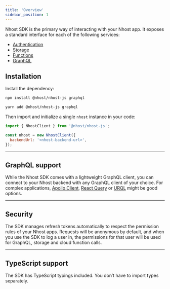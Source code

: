 ```yaml
---
title: 'Overview'
sidebar_position: 1
---
```



Nhost SDK is the primary way of interacting with your Nhost app. It exposes a standard interface for each of the following services:

- [Authentication](/reference/javascript/auth)
- [Storage](/reference/javascript/storage)
- [Functions](/reference/javascript/nhost-js/functions)
- [GraphQL](/reference/javascript/nhost-js/graphql)

## Installation

Install the dependency:

<Tabs>
  <TabItem value="npm" label="npm" default>

```bash
npm install @nhost/nhost-js graphql
```

  </TabItem>
  <TabItem value="yarn" label="Yarn">

```bash
yarn add @nhost/nhost-js graphql
```

  </TabItem>
</Tabs>

Then import and initialize a single `nhost` instance in your code:

```js
import { NhostClient } from '@nhost/nhost-js';

const nhost = new NhostClient({
  backendUrl: '<nhost-backend-url>',
});
```

---

## GraphQL support

While the Nhost SDK comes with a lightweight GraphQL client, you can connect to your Nhost backend with any GraphQL client of your choice. For complex applications, [Apollo Client](https://github.com/apollographql/apollo-client), [React Query](https://github.com/tannerlinsley/react-query) or [URQL](https://github.com/FormidableLabs/urql) might be good options.

---

## Security

The SDK manages refresh tokens automatically to respect the permission rules of your Nhost apps. Requests will be anonymous by default, and when you use the SDK to log a user in, the permissions for that user will be used for GraphQL, storage and cloud function calls.

---

## TypeScript support

The SDK has TypeScript typings included. You don’t have to import types separately.
